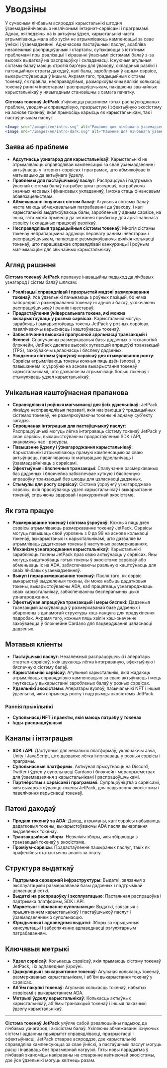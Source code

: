 
# Уводзіны

У сучасным лічбавым асяроддзі карыстальнікі штодня ўзаемадзейнічаюць з незлічонымі інтэрнэт-сэрвісамі і праграмамі. Аднак, нягледзячы на іх актыўны ўдзел, карыстальнікі часта атрымліваюць мала або зусім не атрымліваюць кампенсацыі за свае ўнёскі і ўзаемадзеянні. Адначасова пастаўшчыкі паслуг, асабліва незалежныя распрацоўшчыкі і стартапы, сутыкаюцца з істотнымі праблемамі пры рэалізацыі і кіраванні ўласнымі сістэмамі балаў з-за высокіх выдаткаў на распрацоўку і складанасці. Існуючыя агульныя сістэмы балаў маюць строгія бар'еры для ўваходу, складаныя разлікі і патэнцыйныя страты даходаў, калі балы, заробленыя ў адным сэрвісе, выкарыстоўваюцца ў іншым. Акрамя таго, традыцыйныя сістэмы токенаў, як правіла, несправядлівыя, размяркоўваючы вялікія колькасці токенаў раннім інвестарам і распрацоўшчыкам, пакідаючы звычайных карыстальнікаў у нявыгадным становішчы з самага пачатку.

**Сістэма токенаў JetPack** з'яўляецца рашэннем гэтых распаўсюджаных праблем, уводзячы справядлівую, празрыстую і эфектыўную экосістэму на аснове токенаў, якая прыносіць карысць як карыстальнікам, так і пастаўшчыкам паслуг.

```jsx
<Image src="/images/en/intro.svg" alt="Рашэнне для лічбавага ўзаемадзеяння і ўзнагарод - Сістэма токенаў JetPack" width={700} height={534} className="dark:hidden"/>
<Image src="/images/en/intro-dark.svg" alt="Рашэнне для лічбавага ўзаемадзеяння і ўзнагарод - Сістэма токенаў JetPack" width={700} height={534} className="hidden dark:block"/>
```

## Заява аб праблеме

- **Адсутнасць узнагарод для карыстальнікаў**: Карыстальнікі не атрымліваюць справядлівай кампенсацыі за сваё ўзаемадзеянне і актыўнасць у інтэрнэт-сэрвісах і праграмах, што абмяжоўвае іх матывацыю да актыўнага ўдзелу.
- **Праблемы для пастаўшчыкоў паслуг**: Распрацоўка і падтрымка ўласнай сістэмы балаў патрабуе шмат рэсурсаў, патрабуючы значных часавых і фінансавых укладанняў, і можа стаць фінансавым абавязацельствам.
- **Абмежаванні існуючых сістэм балаў**: Агульныя сістэмы балаў часта маюць абмежавальныя патрабаванні да ўваходу, і калі карыстальнікі выдаткоўваюць балы, заробленыя ў адным сэрвісе, на іншы, гэта можа прывесці да зніжэння прыбытку для арыгінальнага сэрвісу і складаных працэсаў разлікаў.
- **Несправядлівыя традыцыйныя сістэмы токенаў**: Многія сістэмы токенаў непрапарцыйна аддаюць перавагу раннім інвестарам і распрацоўшчыкам, папярэдне размяркоўваючы вялікія колькасці токенаў, што перашкаджае справядлівай канкурэнцыі і роўным магчымасцям для звычайных карыстальнікаў.

## Агляд рашэння

**Сістэма токенаў JetPack** прапануе інавацыйны падыход да лічбавых узнагарод і сістэм балаў шляхам:

- **Рэалізацыі справядлівай і празрыстай мадэлі размеркавання токенаў**: Усе ўдзельнікі пачынаюць з роўных пазіцый, бо няма папярэдняга размеркавання токенаў ні адной з бакоў, уключаючы распрацоўшчыкаў і ранніх інвестараў.
- **Прадастаўлення ўніверсальнага токена, які можна выкарыстоўваць у розных сэрвісах**: Карыстальнікі могуць зарабляць і выкарыстоўваць токены JetPack у розных сэрвісах, павялічваючы карыснасць і каштоўнасць токенаў.
- **Забеспячэння высокай прапускной здольнасці транзакцый і бяспекі**: Спалучаючы размеркаваныя базы дадзеных з тэхналогіяй блокчейн, JetPack дасягае высокіх хуткасцей апрацоўкі транзакцый (TPS), захоўваючы цэласнасць і бяспеку дадзеных.
- **Увядзення сістэмы ўзроўняў сэрвісаў для стымулявання росту**: Сэрвісы атрымліваюць токены кожныя пяць дзён (эпоха), з павышэннем іх узроўню на аснове выкарыстання токенаў карыстальнікамі, што дазваляе ім атрымліваць больш токенаў і стымуляваць удзел карыстальнікаў.

## Унікальная каштоўнасная прапанова

- **Справядлівыя і роўныя магчымасці для ўсіх удзельнікаў**: JetPack ліквідуе несправядлівыя перавагі, якія назіраюцца ў традыцыйных сістэмах токенаў, не размяркоўваючы токены ні аднаму суб'екту загадзя.
- **Спрошчаная інтэграцыя для пастаўшчыкоў паслуг**: Распрацоўшчыкі могуць лёгка інтэграваць сістэму токенаў JetPack у свае сэрвісы, выкарыстоўваючы прадастаўленыя SDK і API, эканомячы час і рэсурсы.
- **Павышэнне ўдзелу і ўзнагароджання карыстальнікаў**: Карыстальнікі атрымліваюць прамую кампенсацыю за сваю актыўнасць, павялічваючы іх матывацыю ўдзельнічаць і ўзаемадзейнічаць з сэрвісамі.
- **Эфектыўныя і бяспечныя транзакцыі**: Спалучэнне размеркаваных баз дадзеных і блокчейна забяспечвае хуткую і бяспечную апрацоўку транзакцый без шкоды для цэласнасці дадзеных.
- **Стымулы для росту сэрвісаў**: Сістэма ўзроўняў узнагароджвае сэрвісы, якія прасоўваюць удзел карыстальнікаў і выкарыстанне токенаў, спрыяючы здаровай і канкурэнтнай экосістэме.

## Як гэта працуе

- **Размеркаванне токенаў і сістэма ўзроўняў**: Кожныя пяць дзён сэрвісы атрымліваюць размеркаванне токенаў JetPack. Сэрвісы могуць павышаць свой узровень з 0 да 99 на аснове колькасці токенаў, выкарыстаных іх карыстальнікамі, што дазваляе ім атрымліваць дадатковыя токены ў наступных размеркаваннях.
- **Механізм узнагароджання карыстальнікаў**: Карыстальнікі зарабляюць токены JetPack праз сваю актыўнасць у сэрвісах. Яны могуць выдаткоўваць гэтыя токены ў экосістэме сэрвісаў або абменьваць іх на ADA, забяспечваючы рэальную каштоўнасць для сваіх лічбавых узаемадзеянняў.
- **Выкуп і пераразмеркаванне токенаў**: Пасля таго, як сэрвіс выкарыстаў выдзеленыя токены, ён можа набыць дадатковыя токены, выкарыстоўваючы ADA, каб працягваць узнагароджваць сваіх карыстальнікаў, забяспечваючы бесперапынны цыкл узнагароджання.
- **Эфектыўная апрацоўка транзакцый і меры бяспекі**: Дадзеныя транзакцый захоўваюцца ў размеркаванай базе дадзеных і абаронены з дапамогай структуры хэш-ланцуга для прадухілення падробак. Акрамя таго, кожныя пяць хвілін хэш-значэнне захоўваецца ў блокчейне Cardano для пацверджання цэласнасці дадзеных.

## Мэтавыя кліенты

- **Пастаўшчыкі паслуг**: Незалежныя распрацоўшчыкі і аператары стартап-сэрвісаў, якія шукаюць лёгка інтэграваную, эфектыўную і бяспечную сістэму балаў.
- **Карыстальнікі сэрвісаў**: Агульныя карыстальнікі, якія жадаюць атрымліваць справядлівую кампенсацыю за сваю актыўнасць і мець гнуткасць у выкарыстанні заробленых балаў у розных сэрвісах.
- **Удзельнікі экосістэмы**: Аператары вузлоў, пазычальнікі NFT і іншыя ўдзельнікі, якія спрыяюць росту і падтрымцы экосістэмы JetPack.

### Раннія прыхільнікі

- **Супольнасці NFT і праекты, якія маюць патрэбу ў токенах**
- **Інды-распрацоўшчыкі**

## Каналы і інтэграцыя

- **SDK і API**: Даступныя для некалькіх платформаў, уключаючы Java, Unity і JavaScript, што дазваляе лёгка інтэграваць у розныя сэрвісы і праграмы.
- **Супольнасныя платформы**: Актыўная прысутнасць на Discord, Twitter і ўдзел у супольнасці Cardano і блокчейн-мерапрыемствах для ўзаемадзеяння з карыстальнікамі і распрацоўшчыкамі.
- **Партнёрствы з сэрвісамі і праграмамі**: Супрацоўніцтва з сэрвісамі, якія выкарыстоўваюць токены JetPack, для пашырэння экосістэмы і павелічэння карыснасці токенаў.

## Патокі даходаў

- **Продаж токенаў за ADA**: Даход, атрыманы, калі сэрвісы набываюць дадатковыя токены, выкарыстоўваючы ADA пасля вычарпання выдзеленых токенаў.
- **Транзакцыйныя зборы**: Невялікія зборы, якія збіраюцца з транзакцый токенаў у экосістэме.
- **Прэміум-сэрвісы**: Прадастаўленне пашыраных паслуг, такіх як прафесійны статыстычны аналіз за плату.

## Структура выдаткаў

- **Падтрымка сервернай інфраструктуры**: Выдаткі, звязаныя з эксплуатацыяй размеркаванай базы дадзеных і падтрымкай цэласнасці сеткі.
- **Выдаткі на распрацоўку і эксплуатацыю**: Пастаянная распрацоўка і падтрымка платформы, SDK і API.
- **Маркетынг і кіраванне супольнасцю**: Выдаткі, звязаныя з прыцягненнем карыстальнікаў і пастаўшчыкоў паслуг і ўзаемадзеяннем з супольнасцю.
- **Юрыдычныя і адпаведныя выдаткі**: Зборы за юрыдычныя кансультацыі і забеспячэнне адпаведнасці рэгулятарным патрабаванням.

## Ключавыя метрыкі

- **Удзел сэрвісаў**: Колькасць сэрвісаў, якія прымаюць сістэму токенаў JetPack, і іх адпаведныя ўзроўні.
- **Цыркуляцыя і выкарыстанне токенаў**: Агульная колькасць токенаў, размеркаваных карыстальнікам, і аб'ём выкарыстання токенаў у сэрвісах.
- **Аб'ём пакупкі токенаў**: Агульная колькасць токенаў, набытых сэрвісамі з выкарыстаннем ADA.
- **Метрыкі ўдзелу карыстальнікаў**: Колькасць актыўных карыстальнікаў, аб'ёмы транзакцый токенаў і іншыя паказчыкі ўдзелу карыстальнікаў.

---

**Сістэма токенаў JetPack** уяўляе сабой рэвалюцыйны падыход да лічбавых узнагарод і экосістэм балаў. Ухіляючы абмежаванні існуючых сістэм і аддаючы прыярытэт справядлівасці, празрыстасці і эфектыўнасці, JetPack стварае асяроддзе, дзе карыстальнікі справядліва кампенсуюцца за свае ўнёскі, а пастаўшчыкі паслуг могуць расці і інававаць без празмернай нагрузкі. Гэты новы парадыгма ў лічбавай эканоміцы накіраваны на стварэнне квітнеючай экосістэмы, дзе ўсе ўдзельнікі могуць квітнець разам.
